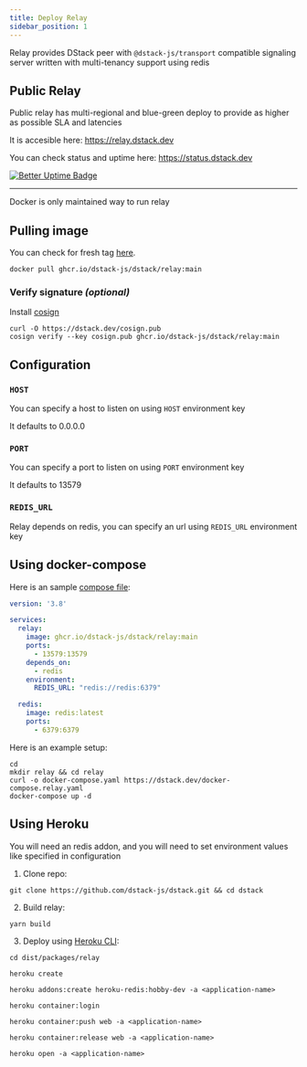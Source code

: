```yaml
---
title: Deploy Relay
sidebar_position: 1
---
```


Relay provides DStack peer with `@dstack-js/transport` compatible signaling server written with multi-tenancy support using redis

## Public Relay

Public relay has multi-regional and blue-green deploy to provide as higher as possible SLA and latencies

It is accesible here: https://relay.dstack.dev

You can check status and uptime here: https://status.dstack.dev

[![Better Uptime Badge](https://betteruptime.com/status-badges/v1/monitor/d3wq.svg)](https://betteruptime.com/?utm_source=status_badge)

---

Docker is only maintained way to run relay

## Pulling image

You can check for fresh tag [here](https://github.com/dstack-js/dstack/pkgs/container/dstack%2Frelay).

```console
docker pull ghcr.io/dstack-js/dstack/relay:main
```

### Verify signature _(optional)_

Install [cosign](https://github.com/sigstore/cosign)

```console
curl -O https://dstack.dev/cosign.pub
cosign verify --key cosign.pub ghcr.io/dstack-js/dstack/relay:main
```

## Configuration

### `HOST`

You can specify a host to listen on using `HOST` environment key

It defaults to 0.0.0.0

### `PORT`

You can specify a port to listen on using `PORT` environment key

It defaults to 13579

### `REDIS_URL`

Relay depends on redis, you can specify an url using `REDIS_URL` environment key

## Using docker-compose

Here is an sample [compose file](https://docs.docker.com/compose/compose-file/):

```yaml
version: '3.8'

services:
  relay:
    image: ghcr.io/dstack-js/dstack/relay:main
    ports:
      - 13579:13579
    depends_on:
      - redis
    environment:
      REDIS_URL: "redis://redis:6379"

  redis:
    image: redis:latest
    ports:
      - 6379:6379
```

Here is an example setup:

```console
cd
mkdir relay && cd relay
curl -o docker-compose.yaml https://dstack.dev/docker-compose.relay.yaml
docker-compose up -d
```

## Using Heroku

You will need an redis addon, and you will need to set environment values like specified in configuration

1. Clone repo:
```console
git clone https://github.com/dstack-js/dstack.git && cd dstack
```

2. Build relay:
```console
yarn build
```

3. Deploy using [Heroku CLI](https://devcenter.heroku.com/articles/heroku-cli):
```console
cd dist/packages/relay
```

```console
heroku create
```

```console
heroku addons:create heroku-redis:hobby-dev -a <application-name>
```

```console
heroku container:login
```

```console
heroku container:push web -a <application-name>
```

```console
heroku container:release web -a <application-name>
```

```console
heroku open -a <application-name>
```

